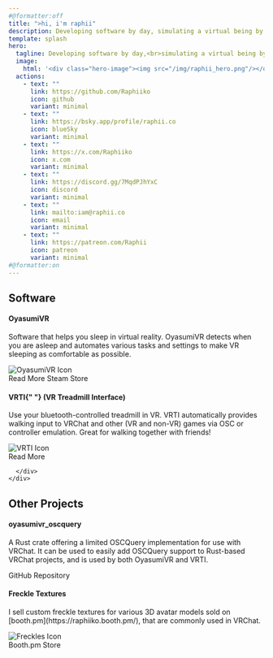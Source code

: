 ```yaml
---
#@formatter:off
title: ">hi, i'm raphii"
description: Developing software by day‚ simulating a virtual being by night.
template: splash
hero:
  tagline: Developing software by day‚<br>simulating a virtual being by night.
  image:
    html: '<div class="hero-image"><img src="/img/raphii_hero.png"/></div>'
  actions:
    - text: ""
      link: https://github.com/Raphiiko
      icon: github
      variant: minimal
    - text: ""
      link: https://bsky.app/profile/raphii.co
      icon: blueSky
      variant: minimal
    - text: ""
      link: https://x.com/Raphiiko
      icon: x.com
      variant: minimal
    - text: ""
      link: https://discord.gg/7MqdPJhYxC
      icon: discord
      variant: minimal
    - text: ""
      link: mailto:iam@raphii.co
      icon: email
      variant: minimal
    - text: ""
      link: https://patreon.com/Raphii
      icon: patreon
      variant: minimal
#@formatter:on
---
```



## Software

<CardGrid>
  <article class="card">
    <div class="w-full flex flex-col h-full">
      <div className="flex flex-row items-start w-full">
        <div class="!mt-0 flex-1">
          <h4>OyasumiVR</h4>
          <p>
            Software that helps you sleep in virtual reality. OyasumiVR detects
            when you are asleep and automates various tasks and settings to make
            VR sleeping as comfortable as possible.
          </p>
        </div>
        <div class="!mt-0">
          <img src={oyasumiVrImg.src} alt="OyasumiVR Icon" class="w-20 ml-6" />
        </div>
      </div>
      <div class="flex-1 flex flex-row items-end justify-start flex-wrap">
        <LinkButton
          href="/oyasumivr/introduction"
          variant="primary"
          icon="right-arrow"
        >
          Read More
        </LinkButton>
        <LinkButton
          href="https://store.steampowered.com/app/2538150/OyasumiVR__VR_Sleeping_Utilities/"
          variant="secondary"
          icon="external"
        >
          Steam Store
        </LinkButton>
      </div>
    </div>
  </article>
  <article class="card">
    <div class="w-full flex flex-col h-full">
      <div className="flex flex-row items-start w-full">
        <div class="!mt-0 flex-1">
          <h4>
            VRTI{" "}
            <span class="text-gray-500 text-lg">(VR Treadmill Interface)</span>
          </h4>
          <p>
            Use your bluetooth-controlled treadmill in VR. VRTI automatically
            provides walking input to VRChat and other (VR and non-VR) games via
            OSC or controller emulation. Great for walking together with
            friends!
          </p>
        </div>
        <div class="!mt-0">
          <img src={vrtiImg.src} alt="VRTI Icon" class="w-20 ml-6" />
        </div>
      </div>
      <div class="flex-1 flex flex-row items-end justify-start flex-wrap">
        <LinkButton
          href="/vrti/introduction"
          variant="primary"
          icon="right-arrow"
        >
          Read More
        </LinkButton>

[//]: # '<LinkButton href="#" variant="secondary" icon="external">'
[//]: # "  Download"
[//]: # "</LinkButton>"

      </div>
    </div>

  </article>
</CardGrid>

## Other Projects

<CardGrid>
  <article class="card">
    <div class="w-full flex flex-col h-full">
      <div className="flex flex-row items-start w-full">
        <div class="!mt-0 flex-1">
          <h4>oyasumivr_oscquery</h4>
          <p>
            A Rust crate offering a limited OSCQuery implementation for use with
            VRChat. It can be used to easily add OSCQuery support to Rust-based
            VRChat projects, and is used by both OyasumiVR and VRTI.
          </p>
        </div>
      </div>
      <div class="flex-1 flex flex-row items-end justify-start flex-wrap">
        <LinkButton
          href="https://github.com/Raphiiko/oyasumivr_oscquery/"
          variant="secondary"
          icon="external"
        >
          GitHub Repository
        </LinkButton>
      </div>
    </div>
  </article>
  <article class="card">
    <div class="w-full flex flex-col h-full">
      <div className="flex flex-row items-start w-full">
        <div class="!mt-0 flex-1">
          <h4>Freckle Textures</h4>
          <p>
            I sell custom freckle textures for various 3D avatar models sold on
            [booth.pm](https://raphiiko.booth.pm/), that are commonly used in
            VRChat.
          </p>
        </div>
        <div class="!mt-0">
          <img src={freckleImg.src} alt="Freckles Icon" class="w-20 ml-6" />
        </div>
      </div>
      <div class="flex-1 flex flex-row items-end justify-start flex-wrap">
        <LinkButton
          href="https://raphiiko.booth.pm/"
          variant="secondary"
          icon="external"
        >
          Booth.pm Store
        </LinkButton>
      </div>
    </div>
  </article>
</CardGrid>
